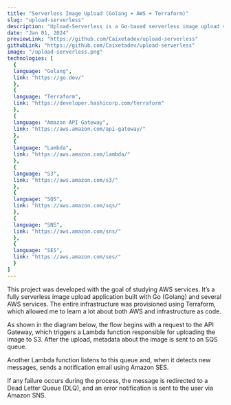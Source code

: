 ```yaml
---
title: "Serverless Image Upload (Golang + AWS + Terraform)"
slug: "upload-serverless"
description: "Upload-Serverless is a Go-based serverless image upload solution using AWS services like Lambda, S3, API Gateway, and SQS, managed with Terraform."
date: "Jan 01, 2024" 
previewLink: "https://github.com/Caixetadev/upload-serverless"
githubLink: "https://github.com/Caixetadev/upload-serverless"
image: "/upload-serverless.png"
technologies: [
  {
  language: "Golang",
  link: "https://go.dev/"
  },
  {
  language: "Terraform",
  link: "https://developer.hashicorp.com/terraform"
  },
  {
  language: "Amazon API Gateway",
  link: "https://aws.amazon.com/api-gateway/"
  },
  {
  language: "Lambda",
  link: "https://aws.amazon.com/lambda/"
  },
  {
  language: "S3",
  link: "https://aws.amazon.com/s3/"
  },
  {
  language: "SQS",
  link: "https://aws.amazon.com/sqs/"
  },
  {
  language: "SNS",
  link: "https://aws.amazon.com/sns/"
  },
  {
  language: "SES",
  link: "https://aws.amazon.com/ses/"
  }
]
---
```

This project was developed with the goal of studying AWS services.
It’s a fully serverless image upload application built with Go (Golang) and several AWS services. The entire infrastructure was provisioned using Terraform, which allowed me to learn a lot about both AWS and infrastructure as code.

As shown in the diagram below, the flow begins with a request to the API Gateway,
which triggers a Lambda function responsible for uploading the image to S3. After the upload, metadata about the image is sent to an SQS queue.

Another Lambda function listens to this queue and, when it detects new messages,
sends a notification email using Amazon SES.

If any failure occurs during the process,
the message is redirected to a Dead Letter Queue (DLQ), and an error notification is sent to the user via Amazon SNS.
